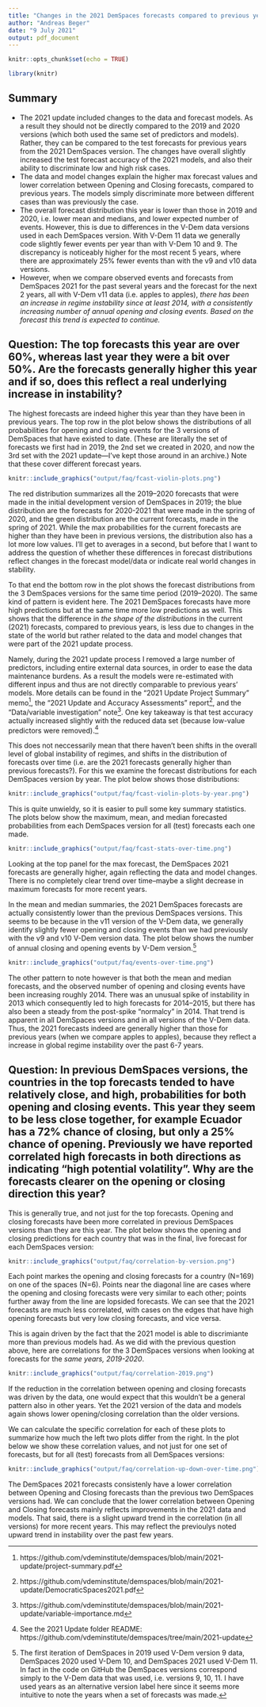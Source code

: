 ```yaml
---
title: "Changes in the 2021 DemSpaces forecasts compared to previous years"
author: "Andreas Beger"
date: "9 July 2021"
output: pdf_document
---
```


```r
knitr::opts_chunk$set(echo = TRUE)

library(knitr)
```

Summary
-------

- The 2021 update included changes to the data and forecast models. As a result they should not be directly compared to the 2019 and 2020 versions (which both used the same set of predictors and models). Rather, they can be compared to the test forecasts for previous years from the 2021 DemSpaces version. The changes have overall slightly increased the test forecast accuracy of the 2021 models, and also their ability to discriminate low and high risk cases. 
- The data and model changes explain the higher max forecast values and lower correlation between Opening and Closing forecasts, compared to previous years. The models simply discriminate more between different cases than was previously the case. 
- The overall forecast distribution this year is lower than those in 2019 and 2020, i.e. lower mean and medians, and lower expected number of events. However, this is due to differences in the V-Dem data versions used in each DemSpaces version. With V-Dem 11 data we generally code slightly fewer events per year than with V-Dem 10 and 9. The discrepancy is noticeably higher for the most recent 5 years, where there are approximately 25% fewer events than with the v9 and v10 data versions. 
- However, when we compare observed events and forecasts from DemSpaces 2021 for the past several years and the forecast for the next 2 years, all with V-Dem v11 data (i.e. apples to apples), _there has been an increase in regime instability since at least 2014, with a consistently increasing number of annual opening and closing events. Based on the forecast this trend is expected to continue._

Question: The top forecasts this year are over 60%, whereas last year they were a bit over 50%. Are the forecasts generally higher this year and if so, does this reflect a real underlying increase in instability?
--------------------------------

The highest forecasts are indeed higher this year than they have been in previous years. The top row in the plot below shows the distributions of all probabilities for opening and closing events for the 3 versions of DemSpaces that have existed to date. (These are literally the set of forecasts we first had in 2019, the 2nd set we created in 2020, and now the 3rd set with the 2021 update—I’ve kept those around in an archive.) Note that these cover different forecast years. 

```r
knitr::include_graphics("output/faq/fcast-violin-plots.png")
```

The red distribution summarizes all the 2019--2020 forecasts that were made in the initial development version of DemSpaces in 2019; the blue distribution are the forecasts for 2020-2021 that were made in the spring of 2020, and the green distribution are the current forecasts, made in the spring of 2021. While the max probabilities for the current forecasts are higher than they have been in previous versions, the distribution also has a lot more low values. I’ll get to averages in a second, but before that I want to address the question of whether these differences in forecast distributions reflect changes in the forecast model/data or indicate real world changes in stability. 

To that end the bottom row in the plot shows the forecast distributions from the 3 DemSpaces versions for the same time period (2019--2020). The same kind of pattern is evident here. The 2021 DemSpaces forecasts have more high predictions but at the same time more low predictions as well. This shows that the difference in _the shape of the distributions_ in the current (2021) forecasts, compared to previous years, is less due to changes in the state of the world but rather related to the data and model changes that were part of the 2021 update process. 

Namely, during the 2021 update process I removed a large number of predictors, including entire external data sources, in order to ease the data maintenance burdens. As a result the models were re-estimated with different inpus and thus are not directly comparable to previous years' models. More details can be found in the "2021 Update Project Summary" memo^[https://github.com/vdeminstitute/demspaces/blob/main/2021-update/project-summary.pdf], the "2021 Update and Accuracy Assessments" report^[https://github.com/vdeminstitute/demspaces/blob/main/2021-update/DemocraticSpaces2021.pdf], and the "Data/variable investigation" note^[https://github.com/vdeminstitute/demspaces/blob/main/2021-update/variable-importance.md]. One key takeaway is that test accuracy actually increased slightly with the reduced data set (because low-value predictors were removed).^[See the 2021 Update folder README: https://github.com/vdeminstitute/demspaces/tree/main/2021-update]

This does not neccessarily mean that there haven't been shifts in the overall level of global instability of regimes, and shifts in the distribution of forecasts over time (i.e. are the 2021 forecasts generally higher than previous forecasts?). For this we examine the forecast distributions for each DemSpaces version by year. The plot below shows those distributions:

```r
knitr::include_graphics("output/faq/fcast-violin-plots-by-year.png")
```

This is quite unwieldy, so it is easier to pull some key summary statistics. The plots below show the maximum, mean, and median forecasted probabilities from each DemSpaces version for all (test) forecasts each one made.

```r
knitr::include_graphics("output/faq/fcast-stats-over-time.png")
```

Looking at the top panel for the max forecast, the DemSpaces 2021 forecasts are generally higher, again reflecting the data and model changes. There is no completely clear trend over time--maybe a slight decrease in maximum forecasts for more recent years. 

In the mean and median summaries, the 2021 DemSpaces forecasts are actually consistently lower than the previous DemSpaces versions. This seems to be because in the v11 version of the V-Dem data, we generally identify slightly fewer opening and closing events than we had previously with the v9 and v10 V-Dem version data. The plot below shows the number of annual closing and opening events by V-Dem version.^[The first iteration of DemSpaces in 2019 used V-Dem version 9 data, DemSpaces 2020 used V-Dem 10, and DemSpaces 2021 used V-Dem 11. In fact in the code on GitHub the DemSpaces versions correspond simply to the V-Dem data that was used, i.e. versions 9, 10, 11. I have used years as an alternative version label here since it seems more intuitive to note the years when a set of forecasts was made.]

```r
knitr::include_graphics("output/faq/events-over-time.png")
```

The other pattern to note however is that both the mean and median forecasts, and the observed number of opening and closing events have been increasing roughly 2014. There was an unusual spike of instability in 2013 which consequently led to high forecasts for 2014--2015, but there has also been a steady from the post-spike "normalcy" in 2014. That trend is apparent in all DemSpaces versions and in all versions of the V-Dem data. Thus, the 2021 forecasts indeed are generally higher than those for previous years (when we compare apples to apples), because they reflect a increase in global regime instability over the past 6-7 years. 

Question: In previous DemSpaces versions, the countries in the top forecasts tended to have relatively close, and high, probabilities for both opening and closing events. This year they seem to be less close together, for example Ecuador has a 72% chance of closing, but only a 25% chance of opening. Previously we have reported correlated high forecasts in both directions as indicating "high potential volatility". Why are the forecasts clearer on the opening or closing direction this year?
------------------------------------

This is generally true, and not just for the top forecasts. Opening and closing forecasts have been more correlated in previous DemSpaces versions than they are this year. The plot below shows the opening and closing predictions for each country that was in the final, live forecast for each DemSpaces version:

```r
knitr::include_graphics("output/faq/correlation-by-version.png")
```

Each point markes the opening and closing forecasts for a country (N=169) on one of the spaces (N=6). Points near the diagonal line are cases where the opening and closing forecasts were very similar to each other; points further away from the line are lopsided forecasts. We can see that the 2021 forecasts are much less correlated, with cases on the edges that have high opening forecasts but very low closing forecasts, and vice versa. 

This is again driven by the fact that the 2021 model is able to discrimiante more than previous models had. As we did with the previous question above, here are correlations for the 3 DemSpaces versions when looking at forecasts for the _same years, 2019-2020_. 

```r
knitr::include_graphics("output/faq/correlation-2019.png")
```

If the reduction in the correlation between opening and closing forecasts was driven by the data, one would expect that this wouldn't be a general pattern also in other years. Yet the 2021 version of the data and models again shows lower opening/closing correlation than the older versions. 

We can calculate the specific correlation for each of these plots to summarize how much the left two plots differ from the right. In the plot below we show these correlation values, and not just for one set of forecasts, but for all (test) forecasts from all DemSpaces versions:

```r
knitr::include_graphics("output/faq/correlation-up-down-over-time.png")
```

The DemSpaces 2021 forecasts consistenly have a lower correlation between Opening and Closing forecasts than the previous two DemSpaces versions had. We can conclude that the lower correlation between Opening and Closing forecasts mainly reflects improvements in the 2021 data and models. That said, there is a slight upward trend in the correlation (in all versions) for more recent years. This may reflect the previoulys noted upward trend in instability over the past few years. 



